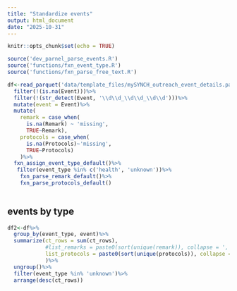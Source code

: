 ---
title: "Standardize events"
output: html_document
date: "2025-10-31"
---

```{r setup, include=FALSE}
knitr::opts_chunk$set(echo = TRUE)
```

```{r}
source('dev_parnel_parse_events.R')
source('functions/fxn_event_type.R')
source('functions/fxn_parse_free_text.R')
```


```{r}
df<-read_parquet('data/template_files/mySYNCH_outreach_event_details.parquet')%>%
  filter(!(is.na(Event)))%>%
  filter(!(str_detect(Event, '\\d\\d_\\d\\d_\\d\\d')))%>%
  mutate(event = Event)%>%
  mutate(
    remark = case_when(
      is.na(Remark) ~ 'missing', 
      TRUE~Remark), 
    protocols = case_when(
      is.na(Protocols)~'missing', 
      TRUE~Protocols)
    )%>%
  fxn_assign_event_type_default()%>%
   filter(event_type %in% c('health', 'unknown'))%>%
    fxn_parse_remark_default()%>%
    fxn_parse_protocols_default()
 

```

## events by type

```{r}

df2<-df%>%
  group_by(event_type, event)%>%
  summarize(ct_rows = sum(ct_rows), 
            #list_remarks = paste0(sort(unique(remark)), collapse = ','),
            list_protocols = paste0(sort(unique(protocols)), collapse = ',')
            )%>%
  ungroup()%>%
  filter(event_type %in% 'unknown')%>%
  arrange(desc(ct_rows))

```


